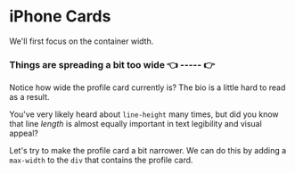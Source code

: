 # iPhone Cards

<EpicVideo url="https://www.epicweb.dev/workshops/full-stack-foundations/styling/bundling-css-in-remix/solution" />

We'll first focus on the container width.

### Things are spreading a bit too wide 👈 ----- 👉

Notice how wide the profile card currently is? The bio is a little hard to read as a result.

You've very likely heard about `line-height` many times, but did you know that line _length_ is almost equally important in text legibility and visual appeal?

Let's try to make the profile card a bit narrower. We can do this by adding a `max-width` to the `div` that contains the profile card.
